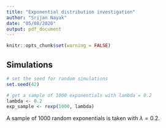 ```yaml
---
title: "Exponential distribution investigation"
author: "Srijan Nayak"
date: "05/08/2020"
output: pdf_document
---
```


```r
knitr::opts_chunk$set(warning = FALSE)
```

## Simulations

```r
# set the seed for random simulations
set.seed(42)
```

```r
# get a sample of 1000 exponentials with lambda = 0.2
lambda <- 0.2
exp_sample <- rexp(1000, lambda)
```

A sample of 1000 random exponentials is taken with $\lambda = 0.2$.


